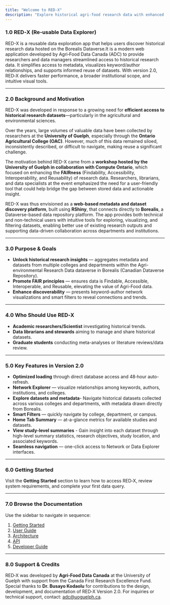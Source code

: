 ```yaml
---
title: "Welcome to RED‑X"
description: "Explore historical agri-food research data with enhanced speed, coverage, and visualization."
---
```


### 1.0 RED‑X (Re‑usable Data Explorer)

RED-X is a reusable data exploration app that helps users discover historical research data hosted on the Borealis Dataverse.It is a modern web application developed by Agri‑Food Data Canada (ADC) to provide researchers and data managers streamlined access to historical research data. It simplifies access to metadata, visualizes keyword/author relationships, and supports informed reuse of datasets. With version 2.0, RED‑X delivers faster performance, a broader institutional scope, and intuitive visual tools.

---

### 2.0 Background and Motivation

RED-X was developed in response to a growing need for **efficient access to historical research datasets**—particularly in the agricultural and environmental sciences. 

Over the years, large volumes of valuable data have been collected by researchers at the **University of Guelph**, especially through the **Ontario Agricultural College (OAC)**. However, much of this data remained siloed, inconsistently described, or difficult to navigate, making reuse a significant challenge.

The motivation behind RED-X came from a **workshop hosted by the University of Guelph in collaboration with Compute Ontario**, which focused on enhancing the **FAIRness** (Findability, Accessibility, Interoperability, and Reusability) of research data. Researchers, librarians, and data specialists at the event emphasized the need for a user-friendly tool that could help bridge the gap between stored data and actionable insight.

RED-X was thus envisioned as a **web-based metadata and dataset discovery platform**, built using **RShiny**, that connects directly to **Borealis**, a Dataverse-based data repository platform. The app provides both technical and non-technical users with intuitive tools for exploring, visualizing, and filtering datasets, enabling better use of existing research outputs and supporting data-driven collaboration across departments and institutions.

---

### 3.0 Purpose & Goals

- **Unlock historical research insights** — aggregates metadata and datasets from multiple colleges and departments within the Agri-environmental Research Data dataverse in Borealis (Canadian Dataverse Repository).
- **Promote FAIR principles** — ensures data is Findable, Accessible, Interoperable, and Reusable, elevating the value of Agri-Food data.
- **Enhance discoverability** — presents keyword-author network visualizations and smart filters to reveal connections and trends.

---

### 4.0 Who Should Use RED‑X

- **Academic researchers/Scientist** investigating historical trends.  
- **Data librarians and stewards** aiming to manage and share historical datasets.  
- **Graduate students** conducting meta-analyses or literature reviews/data review.

---

### 5.0 Key Features in Version 2.0

- **Optimized loading** through direct database access and 48‑hour auto-refresh.  
- **Network Explorer** — visualize relationships among keywords, authors, institutions, and colleges.
- **Explore datasets and metadata**- Navigate historical datasets collected across various colleges and departments, with metadata drawn directly from Borealis.
- **Smart Filters** — quickly navigate by college, department, or campus.  
- **Home Tab Summary** — at-a-glance metrics for available studies and datasets.
- **View study-level summaries** - Gain insight into each dataset through high-level summary statistics, research objectives, study location, and associated keywords.
- **Seamless navigation** — one-click access to Network or Data Explorer interfaces. 

---

### 6.0 Getting Started

Visit the **Getting Started** section to learn how to access RED‑X, review system requirements, and complete your first data query.

---

### 7.0 Browse the Documentation

Use the sidebar to navigate in sequence:

1. [Getting Started](getting-started.qmd)  
2. [User Guide](user-guide.qmd)  
3. [Architecture](architecture.qmd)  
4. [API](api.qmd) 
5. [Developer Guide](dev.qmd) 

---

### 8.0 Support & Credits

RED‑X was developed by **Agri‑Food Data Canada** at the University of Guelph with support from the Canada First Research Excellence Fund.
Special thanks to **Dr. Busayo Kodaolu** for contributions to the design, development, and documentation of RED‑X Version 2.0.
For inquiries or technical support, contact: [adc@uoguelph.ca](mailto:adc@uoguelph.ca).




